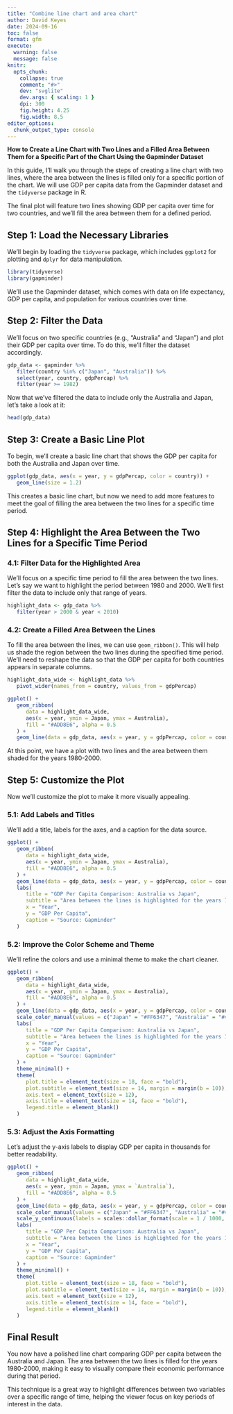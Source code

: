 ```yaml
---
title: "Combine line chart and area chart"
author: David Keyes
date: 2024-09-16
toc: false
format: gfm
execute: 
  warning: false
  message: false
knitr:
  opts_chunk:
    collapse: true
    comment: "#>"
    dev: "svglite"
    dev.args: { scaling: 1 }
    dpi: 300
    fig.height: 4.25
    fig.width: 8.5
editor_options: 
  chunk_output_type: console
---
```


**How to Create a Line Chart with Two Lines and a Filled Area Between Them for a Specific Part of the Chart Using the Gapminder Dataset**

In this guide, I’ll walk you through the steps of creating a line chart with two lines, where the area between the lines is filled only for a specific portion of the chart. We will use GDP per capita data from the Gapminder dataset and the `tidyverse` package in R.

The final plot will feature two lines showing GDP per capita over time for two countries, and we’ll fill the area between them for a defined period.

## Step 1: Load the Necessary Libraries

We'll begin by loading the `tidyverse` package, which includes `ggplot2` for plotting and `dplyr` for data manipulation.

```r
library(tidyverse)
library(gapminder)
```

We’ll use the Gapminder dataset, which comes with data on life expectancy, GDP per capita, and population for various countries over time.

## Step 2: Filter the Data

We’ll focus on two specific countries (e.g., "Australia" and "Japan") and plot their GDP per capita over time. To do this, we’ll filter the dataset accordingly.

```r
gdp_data <- gapminder %>%
   filter(country %in% c("Japan", "Australia")) %>%
   select(year, country, gdpPercap) %>%
   filter(year >= 1982)
```

Now that we’ve filtered the data to include only the Australia and Japan, let’s take a look at it:

```r
head(gdp_data)
```

## Step 3: Create a Basic Line Plot

To begin, we'll create a basic line chart that shows the GDP per capita for both the Australia and Japan over time.

```r
ggplot(gdp_data, aes(x = year, y = gdpPercap, color = country)) +
   geom_line(size = 1.2)
```

This creates a basic line chart, but now we need to add more features to meet the goal of filling the area between the two lines for a specific time period.

## Step 4: Highlight the Area Between the Two Lines for a Specific Time Period

### 4.1: Filter Data for the Highlighted Area

We'll focus on a specific time period to fill the area between the two lines. Let’s say we want to highlight the period between 1980 and 2000. We’ll first filter the data to include only that range of years.

```r
highlight_data <- gdp_data %>%
   filter(year > 2000 & year < 2010)
```

### 4.2: Create a Filled Area Between the Lines

To fill the area between the lines, we can use `geom_ribbon()`. This will help us shade the region between the two lines during the specified time period. We’ll need to reshape the data so that the GDP per capita for both countries appears in separate columns.

```r
highlight_data_wide <- highlight_data %>%
   pivot_wider(names_from = country, values_from = gdpPercap)

ggplot() +
   geom_ribbon(
      data = highlight_data_wide,
      aes(x = year, ymin = Japan, ymax = Australia),
      fill = "#ADD8E6", alpha = 0.5
   ) +
   geom_line(data = gdp_data, aes(x = year, y = gdpPercap, color = country), size = 1.2)
```

At this point, we have a plot with two lines and the area between them shaded for the years 1980-2000.

## Step 5: Customize the Plot

Now we’ll customize the plot to make it more visually appealing.

### 5.1: Add Labels and Titles

We’ll add a title, labels for the axes, and a caption for the data source.

```r
ggplot() +
   geom_ribbon(
      data = highlight_data_wide,
      aes(x = year, ymin = Japan, ymax = Australia),
      fill = "#ADD8E6", alpha = 0.5
   ) +
   geom_line(data = gdp_data, aes(x = year, y = gdpPercap, color = country), size = 1.2) +
   labs(
      title = "GDP Per Capita Comparison: Australia vs Japan",
      subtitle = "Area between the lines is highlighted for the years 1980-2000",
      x = "Year",
      y = "GDP Per Capita",
      caption = "Source: Gapminder"
   )
```

### 5.2: Improve the Color Scheme and Theme

We’ll refine the colors and use a minimal theme to make the chart cleaner.

```r
ggplot() +
   geom_ribbon(
      data = highlight_data_wide,
      aes(x = year, ymin = Japan, ymax = Australia),
      fill = "#ADD8E6", alpha = 0.5
   ) +
   geom_line(data = gdp_data, aes(x = year, y = gdpPercap, color = country), size = 1.2) +
   scale_color_manual(values = c("Japan" = "#FF6347", "Australia" = "#4682B4")) +
   labs(
      title = "GDP Per Capita Comparison: Australia vs Japan",
      subtitle = "Area between the lines is highlighted for the years 1980-2000",
      x = "Year",
      y = "GDP Per Capita",
      caption = "Source: Gapminder"
   ) +
   theme_minimal() +
   theme(
      plot.title = element_text(size = 18, face = "bold"),
      plot.subtitle = element_text(size = 14, margin = margin(b = 10)),
      axis.text = element_text(size = 12),
      axis.title = element_text(size = 14, face = "bold"),
      legend.title = element_blank()
   )
```

### 5.3: Adjust the Axis Formatting

Let’s adjust the y-axis labels to display GDP per capita in thousands for better readability.

```r
ggplot() +
   geom_ribbon(
      data = highlight_data_wide,
      aes(x = year, ymin = Japan, ymax = `Australia`),
      fill = "#ADD8E6", alpha = 0.5
   ) +
   geom_line(data = gdp_data, aes(x = year, y = gdpPercap, color = country), size = 1.2) +
   scale_color_manual(values = c("Japan" = "#FF6347", "Australia" = "#4682B4")) +
   scale_y_continuous(labels = scales::dollar_format(scale = 1 / 1000, suffix = "k")) +
   labs(
      title = "GDP Per Capita Comparison: Australia vs Japan",
      subtitle = "Area between the lines is highlighted for the years 1980-2000",
      x = "Year",
      y = "GDP Per Capita",
      caption = "Source: Gapminder"
   ) +
   theme_minimal() +
   theme(
      plot.title = element_text(size = 18, face = "bold"),
      plot.subtitle = element_text(size = 14, margin = margin(b = 10)),
      axis.text = element_text(size = 12),
      axis.title = element_text(size = 14, face = "bold"),
      legend.title = element_blank()
   )
```

## Final Result

You now have a polished line chart comparing GDP per capita between the Australia and Japan. The area between the two lines is filled for the years 1980-2000, making it easy to visually compare their economic performance during that period.

This technique is a great way to highlight differences between two variables over a specific range of time, helping the viewer focus on key periods of interest in the data.